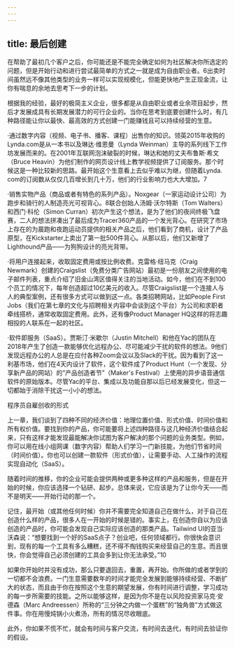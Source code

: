 ```yaml
---
---
---
```

title: 最后创建
---




在帮助了最初几个客户之后，你可能还是不能完全确定如何为社区解决你所选定的问题，但是开始行动和进行尝试最简单的方式之一就是成为自由职业者。6出卖时间虽然远不像其他类型的业务一样可以实现规模化，但能更快地产生正现金流，让你有喘息的余地去思考下一步的计划。

根据我的经验，最好的极简主义企业，很多都是从自由职业或者业余项目起步，然后才发展成具有长期发展潜力的可行企业的。当你在思考到底要创建什么时，有几种路径能让你以最快、最高效的方式创建一门能赚钱且可以持续经营的生意。

·通过数字内容（视频、电子书、播客、课程）出售你的知识。领英2015年收购的Lynda.com是从一本书以及琳达·维恩曼（Lynda Weinman）主导的系列线下工作坊发展而来的。在2001年互联网泡沫破裂的时候，琳达和她的丈夫布鲁斯·希文（Bruce Heavin）为他们制作的网页设计线上教学视频提供了订阅服务。那个时候这是一种比较新的思路。最开始这个生意看上去似乎难以为继，但随着Lynda. com的订阅数从仅仅几百增长到几十万，他们的行业影响力也大大增加。7

·销售实物产品（商品或者有特色的系列产品）。Noxgear（一家运动设计公司）为跑步和骑行的人制造亮光可视背心。8联合创始人汤姆·沃尔特斯（Tom Walters）和西门·科伦（Simon Curran）初次产生这个想法，是为了他们的夜间终极飞盘赛，二人的想法拼凑出了最后成为Tracer360产品的一个发光背心。在研究了市场上存在的为晨跑和夜跑运动员提供的相关产品之后，他们看到了商机，设计了产品原型，在Kickstarter上卖出了第一批500件背心。从那以后，他们又新增了Lighthound产品——为狗狗设计的亮光背带。

·将用户连接起来，收取固定费用或按比例收费。克雷格·纽马克（Craig Newmark）创建的Craigslist（免费分类广告网站）最初是一份朋友之间使用的电子邮件列表，重点介绍了旧金山湾区值得关注的当地活动。如今，他们在不到100个员工的情况下，每年创造超过10亿美元的收入。尽管Craigslist是一个连接人与人的典型案例，还有很多方式可以做到这一点。各类招聘网站，比如People First Jobs（我们在第七章的文化与招聘相关内容中会谈到这个平台）为公司和求职者牵线搭桥，通常收取固定费用。此外，还有像Product Manager HQ这样的将志趣相投的人联系在一起的社区。

·软件即服务（SaaS）。贾斯汀·米歇尔（Justin Mitchell）和他在Yac的团队在2018年产生了创造一款能够优化远程办公、尽可能减少干扰的软件的想法。9他们发现远程办公的人总是在应付各种Zoom会议以及Slack的干扰。因为看到了这一利基市场，他们在4天内设计了软件，这个软件成了Product Hunt（一个发现、分享新产品的网站）的“产品创造者节”（Maker's Festival）上使用的异步语音通信软件的原始版本。尽管Yac的平台、集成以及功能自那以后已经发展变化，但这一切都始于消除干扰这一小小的想法。

程序员自雇创收的形式



上一章，我们谈到了四种不同的经济价值：地理位置价值、形式价值、时间价值和所有权价值。要找到你的产品，你可能要将上述四种路径与这几种经济价值结合起来，只有这样才能发现最能解决你试图为客户解决的那个问题的业务类型。例如，你可以用在线小组网课（数字内容）帮助人们学习一门新技能，为他们节省时间（时间价值）。你也可以创建一款软件（形式价值），让需要手动、人工操作的流程实现自动化（SaaS）。

随着时间的推移，你的企业可能会提供两种或更多种这样的产品和服务，但是在开始的时候，你应该选择一个钻研、起步。总体来说，它应该是为了让你今天——而不是明天——开始行动的那一个。

记住，最开始（或其他任何时候）你并不需要完全知道自己在做什么，对于自己在创造什么样的产品，很多人在一开始的时候是错的。事实上，在创造你自以为应该创造的产品时，你可能会发现自己实际应该创造的那类产品。Tailwind UI的亚当·沃森说：“想要找到一个好的SaaS点子？创业吧，任何领域都行。你很快会意识到，现有的每一个工具有多么糟糕，还不得不掏钱购买来经营自己的生意。而且很快，你会觉得自己必须创建的工具会多到让你无法承受。”10

如果你开始时并没有成功，那么只要退回去，重置，再开始。你所做的或者学到的一切都不会浪费。一门生意需要数年的时间才能完全发展到能够持续经营、不断扩大的状态，而且由于你在按照这个生意的期望发展，你有时间进行调整，学习成功的每一步所需要的技能。之所以能够这样，是因为你不是在以风险投资家马克·安德森（Marc Andreessen）所称的“三分钟之内做一个蛋糕”的“独角兽”方式做这件事。你在用慢炖锅小火煮汤，所有的情况尽收眼底。

此外，你如果不慌不忙，就会有时间与客户交流，有时间去迭代，有时间去验证你的假设。